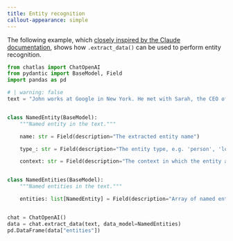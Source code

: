 ```yaml
---
title: Entity recognition
callout-appearance: simple
---
```


The following example, which [closely inspired by the Claude documentation](https://github.com/anthropics/anthropic-cookbook/blob/main/tool_use/extracting_structured_json.ipynb), shows how `.extract_data()` can be used to perform entity recognition.

```python
from chatlas import ChatOpenAI
from pydantic import BaseModel, Field
import pandas as pd

# | warning: false
text = "John works at Google in New York. He met with Sarah, the CEO of Acme Inc., last week in San Francisco."


class NamedEntity(BaseModel):
    """Named entity in the text."""

    name: str = Field(description="The extracted entity name")

    type_: str = Field(description="The entity type, e.g. 'person', 'location', 'organization'")

    context: str = Field(description="The context in which the entity appears in the text.")


class NamedEntities(BaseModel):
    """Named entities in the text."""

    entities: list[NamedEntity] = Field(description="Array of named entities")


chat = ChatOpenAI()
data = chat.extract_data(text, data_model=NamedEntities)
pd.DataFrame(data["entities"])
```